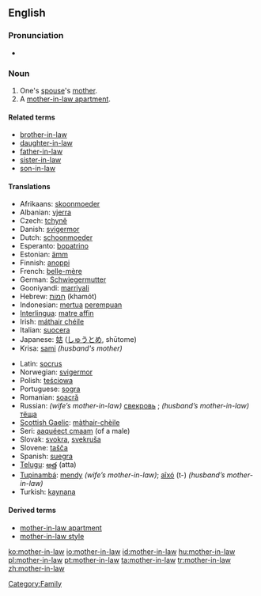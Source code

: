 ==English==

===Pronunciation===
*{{audio|en-us-mother-in-law.ogg|Audio (US)}}

===Noun===
{{wikipedia}}
{{en-noun|sg=[[mother]]-[[in-law]]|pl=mothers-in-law}}

# One's [[spouse]]'s [[mother]].
# A [[mother-in-law apartment]].

====Related terms====
*[[brother-in-law]]
*[[daughter-in-law]]
*[[father-in-law]]
*[[sister-in-law]]
*[[son-in-law]]

====Translations====
{{trans-top|spouse's mother}}
*Afrikaans: [[skoonmoeder]]
*Albanian: [[vjerra]] {{f}}
*Czech: [[tchyně]] {{f}}
*Danish: [[svigermor]]
*Dutch: [[schoonmoeder]] {{f}}
*Esperanto: [[bopatrino]] {{f}}
*Estonian: [[ämm]]
*Finnish: [[anoppi]]
*French: [[belle-mère]] {{f}}
*German: [[Schwiegermutter]] {{f}}
*Gooniyandi: [[marriyali]]
*Hebrew: [[חמות|חָמוֹת]] (khamót) {{f}}
*Indonesian: [[mertua]] [[perempuan]]
*[[Interlingua]]: [[matre affin]]
*Irish: [[máthair chéile]]
*Italian: [[suocera]] {{f}}
*Japanese: [[姑]] ([[しゅうとめ]], shūtome)
*Krisa: [[sami]] ''(husband's mother)''
{{trans-mid}}
*Latin: [[socrus]] {{f}}
*Norwegian: [[svigermor]] {{f}}
*Polish: [[teściowa]] {{f}}
*Portuguese: [[sogra]] {{f}}
*Romanian: [[soacră]] {{f}}
*Russian: ''(wife’s mother-in-law)'' [[свекровь]] {{f}}; ''(husband’s mother-in-law)'' [[тёща]] {{f}}
*[[Scottish Gaelic]]: [[màthair-chèile]]
*Seri: [[aaquéect cmaam]] (of a male)
*Slovak: [[svokra]], [[svekruša]] {{f}}
*Slovene: [[tašča]] {{f}}
*Spanish: [[suegra]] {{f}}
*[[Telugu]]: [[అత్త]] (atta)
*[[Tupinambá]]: [[mendy]] ''(wife’s mother-in-law)''; [[aîxó]] (t-) ''(husband’s mother-in-law)''
*Turkish: [[kaynana]]
{{trans-bottom}}

====Derived terms====
*[[mother-in-law apartment]]
*[[mother-in-law style]]

[[Category:Family]]

[[ko:mother-in-law]]
[[io:mother-in-law]]
[[id:mother-in-law]]
[[hu:mother-in-law]]
[[pl:mother-in-law]]
[[pt:mother-in-law]]
[[ta:mother-in-law]]
[[tr:mother-in-law]]
[[zh:mother-in-law]]